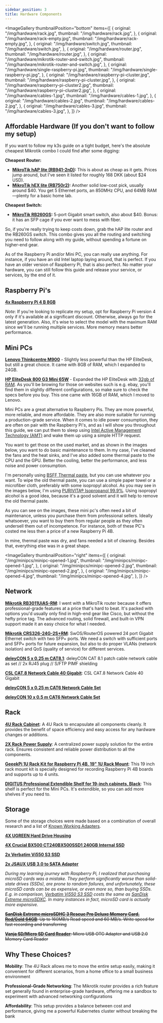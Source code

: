```yaml
---
sidebar_position: 3
title: Hardware Components
---
```



<ImageGallery
  thumbnailPosition="bottom"
  items={[
    {
      original: "/img/hardware/rack.jpg",
      thumbnail: "/img/hardware/rack.jpg",
    },
    {
      original: "/img/hardware/rack-empty.jpg",
      thumbnail: "/img/hardware/rack-empty.jpg",
    },
    {
      original: "/img/hardware/switch.jpg",
      thumbnail: "/img/hardware/switch.jpg",
    },
    {
      original: "/img/hardware/router.jpg",
      thumbnail: "/img/hardware/router.jpg",
    },
    {
      original: "/img/hardware/mikrotik-router-and-switch.jpg",
      thumbnail: "/img/hardware/mikrotik-router-and-switch.jpg",
    },
    {
      original: "/img/hardware/single-raspberry-pi.jpg",
      thumbnail: "/img/hardware/single-raspberry-pi.jpg",
    },
    {
      original: "/img/hardware/raspberry-pi-cluster.jpg",
      thumbnail: "/img/hardware/raspberry-pi-cluster.jpg",
    },
    {
      original: "/img/hardware/raspberry-pi-cluster2.jpg",
      thumbnail: "/img/hardware/raspberry-pi-cluster2.jpg",
    },
    {
      original: "/img/hardware/cables-1.jpg",
      thumbnail: "/img/hardware/cables-1.jpg",
    },
    {
      original: "/img/hardware/cables-2.jpg",
      thumbnail: "/img/hardware/cables-2.jpg",
    },
    {
      original: "/img/hardware/cables-3.jpg",
      thumbnail: "/img/hardware/cables-3.jpg",
    },
  ]}
/>


<Alert
  title="Before you start"
  description="This setup isn't set in stone, it's just my personal choice based on what I've experienced and needed. This is also the hardware that I actually use to host my services. If you want to go with a different setup, that's fine, but you'll have to adapt the guide to your needs."
  variant="warning"
/>

## Affordable Hardware (If you don't want to follow my setup)

If you want to follow my k3s guide on a tight budget, here's the absolute cheapest Mikrotik combo I could find after some digging:

**Cheapest Router:**

- **[MikroTik hAP lite (RB941-2nD)](https://mikrotik.com/product/RB941-2nD-TC):** This is about as cheap as it gets. Prices jump around, but I've seen it listed for roughly 168 DKK (about $24 USD).
- **[MikroTik hEX lite (RB750r2)](https://mikrotik.com/product/RB750r2):** Another solid low-cost pick, usually around $40. You get 5 Ethernet ports, an 850MHz CPU, and 64MB RAM—plenty for a basic home lab.

**Cheapest Switch:**

- **[MikroTik RB260GS](https://mikrotik.com/product/RB260GS):** 5-port Gigabit smart switch, also about $40. Bonus: it has an SFP cage if you ever want to mess with fiber.

So, if you're really trying to keep costs down, grab the hAP lite router and the RB260GS switch. This combo gives you all the routing and switching you need to follow along with my guide, without spending a fortune on higher-end gear.

As of the Raspberry Pi and/or Mini PC, you can really use anything. For instance, if you have an old Intel laptop laying around, that is perfect. If you have an older version of Raspberry Pi, that is also perfect. No matter your hardware, you can still follow this guide and release your service, or services, by the end of it.

## Raspberry Pi's

**[4x Raspberry Pi 4 B 8GB](https://www.raspberrypi.com/products/raspberry-pi-4-model-b/)**

_Note_: If you're looking to replicate my setup, opt for Raspberry Pi version 4 only if it's available at a significant discount. Otherwise, always go for the latest generation. Also, it's wise to select the model with the maximum RAM since we'll be running multiple services. More memory means better performance.

## Mini PCs

**[Lenovo Thinkcentre M900](https://www.ebay.com/sch/i.html?_nkw=Lenovo+thinkcentre+m900&_sacat=0&_from=R40&_trksid=m570.l1313)** - Slightly less powerful than the HP EliteDesk, but still a great choice. It came with 8GB of RAM, which I expanded to 24GB.

**[HP EliteDesk 800 G3 Mini 65W](https://www.ebay.com/sch/i.html?_nkw=HP+EliteDesk+800+G3+Mini+65W&_sacat=0&_from=R40&_trksid=p2334524.m570.l1313&_odkw=Lenovo+thinkcentre+m900&_osacat=0)** - Expanded the HP EliteDesk with [32gb of RAM](https://www.amazon.de/dp/B07N1YBSPZ?ref=ppx_yo2ov_dt_b_fed_asin_title&th=1). As you'll be browing for those on websites such is e.g. ebay, you'll find them in slightly different configurations, so make sure to check the specs before you buy. This one came with 16GB of RAM, which I moved to Lenovo.

Mini PCs are a great alternative to Raspberry Pis. They are more powerful, more reliable, and more affordable. They are also more suitable for running a production-grade service. When it comes to idle power consumption, they are often on pair with the Raspberry Pi's, and as I will show you throughout this guide, we can put them to sleep using [Intel Active Management Technology (AMT)](https://en.wikipedia.org/wiki/Intel_Active_Management_Technology) and wake them up using a simple HTTP request.

You want to get those on the used market, and as shown in the images below, you want to do basic maintenance to them. In my case, I've cleaned the fans and the heat sinks, and I've also added some thermal paste to the CPU and the GPU. Better the cooling, better the performance, and less noise and power consumption.

I'm personally using [BSFF Thermal paste](https://www.amazon.de/dp/B09NLXSP4S?ref=ppx_yo2ov_dt_b_fed_asin_title&th=1), but you can use whatever you want. To wipe the old thermal paste, you can use a simple paper towel or a microfiber cloth, preferably with some isopropyl alcohol. As you may see in the images below, I'm using [PURIVITA® Isopropanol 99.9%](https://www.amazon.de/-/en/dp/B0C4FKV9HY?ref_=ppx_hzsearch_conn_dt_b_fed_asin_title_1&th=1). Using isopropyl alcohol is a good idea, because it's a good solvent and it will help to remove the old thermal paste.

As you can see on the images, these mini pc's often need a bit of maintenance, unless you purchase them from professional sellers. Ideally whatsoever, you want to buy them from regular people as they often undersell them out of incompetence. For instance, both of these PC's costed me less then a price of a new Raspberry Pi 4B.

In mine, thermal paste was dry, and fans needed a bit of cleaning. Besides that, everything else was in a great shape.


<ImageGallery
  thumbnailPosition="right"
  items={[
    {
      original: "/img/minipcs/minipc-opened-1.jpg",
      thumbnail: "/img/minipcs/minipc-opened-1.jpg",
    },
    {
      original: "/img/minipcs/minipc-opened-2.jpg",
      thumbnail: "/img/minipcs/minipc-opened-2.jpg",
    },
    {
      original: "/img/minipcs/minipc-opened-4.jpg",
      thumbnail: "/img/minipcs/minipc-opened-4.jpg",
    },
  ]}
/>

## Network

**[Mikrotik RB3011UiAS-RM](https://mikrotik.com/product/RB3011UiAS-RM)**: I went with a MikroTik router because it offers professional-grade features at a price that's hard to beat. It's packed with options you'd usually only find in high-end gear like Cisco, but without the hefty price tag. The advanced routing, solid firewall, and built-in VPN support made it an easy choice for what I needed.

**[Mikrotik CRS326-24G-2S+RM](https://mikrotik.com/product/CRS326-24G-2SplusRM)**: SwOS/RouterOS powered 24 port Gigabit Ethernet switch with two SFP+ ports. We need a switch with sufficient ports and SFP+ ports for future expansion, but also to do proper VLANs (network isolation) and QoS (quality of service) for different services.

**[deleyCON 5 x 0.25 m CAT8.1](https://www.amazon.de/-/en/gp/product/B08WPJVGHR/ref=ppx_yo_dt_b_search_asin_title?ie=UTF8&th=1)**: deleyCON CAT 8.1 patch cable network cable as set // 2x RJ45 plug // S/FTP PIMF shielding

**[CSL CAT.8 Network Cable 40 Gigabit](https://www.amazon.de/-/en/gp/product/B08FCLHTH5/ref=ppx_yo_dt_b_search_asin_title?ie=UTF8&th=1)**: CSL CAT.8 Network Cable 40 Gigabit

**[deleyCON 5 x 0.25 m CAT6 Network Cable Set](https://www.amazon.de/dp/B079FYFZ96?ref=ppx_yo2ov_dt_b_fed_asin_title&th=1)**

**[deleyCON 10 x 0.5 m CAT6 Network Cable Set](https://www.amazon.de/dp/B0DGKSTM37?ref=ppx_yo2ov_dt_b_fed_asin_title&th=1)**

## Rack

**[4U Rack Cabinet](https://www.compumail.dk/en/p/lanberg-rack-gra-993865294)**: A 4U Rack to encapsulate all components cleanly. It provides the benefit of space efficiency and easy access for any hardware changes or additions.

**[2X Rack Power Supply](https://www.compumail.dk/en/p/lanberg-pdu-09f-0300-bk-stromstodsbeskytter-9-stik-16a-sort-3m-996106700)**: A centralized power supply solution for the entire rack. Ensures consistent and reliable power distribution to all the components.

**[GeeekPi 1U Rack Kit for Raspberry Pi 4B, 19" 1U Rack Mount](https://www.amazon.de/-/en/gp/product/B0972928CN/ref=ppx_yo_dt_b_search_asin_title?ie=UTF8&psc=1)**: This 19 inch rack mount kit is specially designed for recording Raspberry Pi 4B boards and supports up to 4 units.

**[DIGITUS Professional Extendible Shelf for 19-inch cabinets, Black](https://www.amazon.de/dp/B002KTE870?ref=ppx_yo2ov_dt_b_fed_asin_title&th=1)**: This shelf is perfect for the Mini PCs. It's extendible, so you can add more shelves if you need to.

## Storage

Some of the storage choices were made based on a combination of overall research and a list of [Known Working Adapters](https://jamesachambers.com/best-ssd-storage-adapters-for-raspberry-pi-4-400/).

**[4X UGREEN Hard Drive Housing](https://www.amazon.de/dp/B07D2BHVBD?ref=ppx_yo2ov_dt_b_fed_asin_title)**

**[4X Crucial BX500 CT240BX500SSD1 240GB Internal SSD](https://www.amazon.de/dp/B07G3YNLJB?ref=ppx_yo2ov_dt_b_fed_asin_title&th=1)**

**[2x Verbatim Vi550 S3 SSD](https://www.amazon.de/dp/B07LGKQLT5?ref=ppx_yo2ov_dt_b_fed_asin_title&th=1)**

**[2x JSAUX USB 3.0 to SATA Adapter](https://www.amazon.de/dp/B086W944YT?ref=ppx_yo2ov_dt_b_fed_asin_title)**

_During my learning journey with Raspberry Pi, I realized that purchasing microSD cards was a mistake. They perform significantly worse than solid-state drives (SSDs), are prone to random failures, and unfortunately, these microSD cards can be as expensive, or even more so, than buying SSDs. E.g. in comparison, [Verbatim Vi550 S3 SSD](https://www.amazon.de/dp/B07LGKQLT5?ref=ppx_yo2ov_dt_b_fed_asin_title) costs the same as [SanDisk Extreme microSDXC](https://www.amazon.de/dp/B09X7BK27V?ref=ppx_yo2ov_dt_b_fed_asin_title&th=1). In many instances in fact, microSD card is actually more expensive._

~~**[SanDisk Extreme microSDHC 3 Rescue Pro Deluxe Memory Card, Red/Gold 64GB](https://www.amazon.de/-/en/gp/product/B07FCMBLV6/ref=ppx_yo_dt_b_search_asin_title?ie=UTF8&psc=1)**: Up to 160MB/s Read speed and 60 MB/s. Write speed for fast recording and transferring~~

~~**[Vanja SD/Micro SD Card Reader](https://www.amazon.de/-/en/gp/product/B00W02VHM6/ref=ppx_yo_dt_b_search_asin_title?ie=UTF8&psc=1)**: Micro USB OTG Adapter and USB 2.0 Memory Card Reader~~

## Why These Choices?

**Mobility**: The 4U Rack allows me to move the entire setup easily, making it convenient for different scenarios, from a home office to a small business environment

**Professional-Grade Networking**: The Mikrotik router provides a rich feature set generally found in enterprise-grade hardware, offering me a sandbox to experiment with advanced networking configurations

**Affordability**: This setup provides a balance between cost and performance, giving me a powerful Kubernetes cluster without breaking the bank
